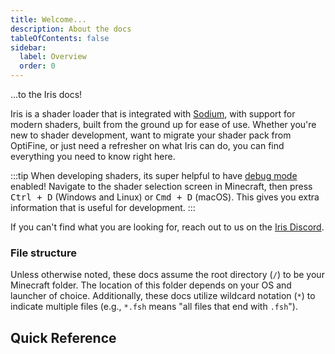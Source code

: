 ```yaml
---
title: Welcome...
description: About the docs
tableOfContents: false
sidebar:
  label: Overview
  order: 0
---
```



...to the Iris docs!

Iris is a shader loader that is integrated with [Sodium](https://modrinth.com/mod/sodium/), with support for modern shaders, built from the ground up for ease of use. Whether you're new to shader development, want to migrate your shader pack from OptiFine, or just need a refresher on what Iris can do, you can find everything you need to know right here.

:::tip
When developing shaders, its super helpful to have [debug mode](/current/reference/miscellaneous/debug_mode) enabled! Navigate to the shader selection screen in Minecraft, then press <kbd>Ctrl + D</kbd> (Windows and Linux) or <kbd>Cmd + D</kbd> (macOS). This gives you extra information that is useful for development.
:::

If you can't find what you are looking for, reach out to us on the [Iris Discord](https://discord.com/invite/jQJnav2jPu).

### File structure

Unless otherwise noted, these docs assume the root directory (`/`) to be your Minecraft folder. The location of this folder depends on your OS and launcher of choice. Additionally, these docs utilize wildcard notation (`*`) to indicate multiple files (e.g., `*.fsh` means "all files that end with `.fsh`").

## Quick Reference
<LinkCard
  title="Programs"
  description="The shader programs you can create, and what order they run in."
  href="/current/reference/programs/overview"
/>
<LinkCard
  title="Uniforms"
  description="Values available to all programs."
  href="/current/reference/uniforms/overview"
/>
<LinkCard
  title="Attributes"
  description="Per-vertex data available only in the vertex shader."
  href="/current/reference/attributes/overview"
/>
<LinkCard
  title="Feature Flags"
  description="Query the activation state of certain Iris exclusive features."
  href="/current/reference/shadersproperties/flags"
/>
